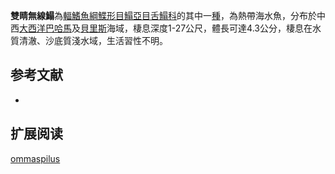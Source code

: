 {{Speciesbox
| name = 雙睛無線鰨
| image = 
| image_width = 250px
| image_caption = 
| status = NE
| status_system = IUCN3.1
| genus = Symphurus
| species = ommaspilus
| authority = [[Böhlke|Böhlke]], [[1961|1961]]
| synonyms = *''Symphurus ommospilus,Böhlke, 1961''
}}

'''雙睛無線鰨'''為[[輻鰭魚綱|輻鰭魚綱]][[鰈形目|鰈形目]][[鰨亞目|鰨亞目]][[舌鰨科|舌鰨科]]的其中一[[種|種]]，為熱帶海水魚，分布於中西[[大西洋|大西洋]][[巴哈馬|巴哈馬]]及[[貝里斯|貝里斯]]海域，棲息深度1-27公尺，體長可達4.3公分，棲息在水質清澈、沙底質淺水域，生活習性不明。
==参考文献==
*{{FishBase_species|genus=Symphurus |species=ommaspilus|year=2014|month=4}}

== 扩展阅读 ==
{{refbegin}}
{{wikispecies-inline|Symphurus ommaspilus|雙睛無線鰨}}
{{refend}}
{{Taxonbar|from=Q2079263}}

[[Category:無線鰨屬|ommaspilus]]


{{魚類小作品}}